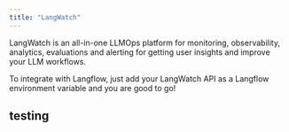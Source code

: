 ```yaml
---
title: "LangWatch"
---
```


LangWatch is an all-in-one LLMOps platform for monitoring, observability, analytics, evaluations and alerting for getting user insights and improve your LLM workflows.

To integrate with Langflow, just add your LangWatch API as a Langflow environment variable and you are good to go\!

## testing